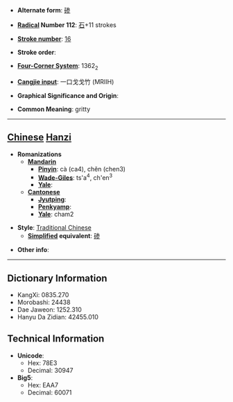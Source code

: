 * '''Alternate form''': [[碜]]

* '''[[Wiktionary:Chinese radical index| Radical]] Number 112''': [[Wiktionary:Chinese radical index 石|石]]+11 strokes

* '''[[Wiktionary:Chinese total strokes index|Stroke number]]''': [[Wiktionary:Chinese total strokes index 16|16]]

* '''Stroke order''': 

* '''[[Wiktionary:Chinese four corner index|Four-Corner System]]''': 1362<sub>2</sub>

* '''[[Wiktionary:Chinese Cangjie index|Cangjie input]]''': 一口戈戈竹 (MRIIH)

* '''Graphical Significance and Origin''': 

* '''Common Meaning''': gritty

----

== [[Chinese]] [[Hanzi]] ==

* '''Romanizations'''
** '''[[Mandarin]]'''
*** '''[[Pinyin]]''': cà (ca4), chěn (chen3)
*** '''[[Wade-Giles]]''': ts'a<sup>4</sup>, ch'en<sup>3</sup>
*** '''[[Yale]]''': 
** '''[[Cantonese]]'''
*** '''[[Jyutping]]''':
*** '''[[Penkyamp]]''': 
*** '''[[Yale]]''': cham2

* '''Style''': [[Traditional Chinese]] 
** '''[[Simplified Chinese|Simplified]] equivalent''': [[碜]]

* '''Other info''': 

----

== Dictionary Information ==

* KangXi: 0835.270
* Morobashi: 24438
* Dae Jaweon: 1252.310
* Hanyu Da Zidian: 42455.010

== Technical Information ==

* '''Unicode''':
** Hex: 78E3
** Decimal: 30947
* '''Big5''':
** Hex: EAA7
** Decimal: 60071
